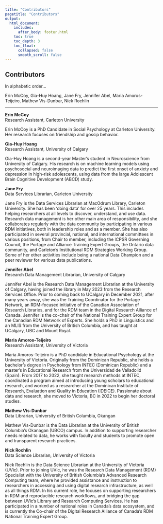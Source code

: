 ```yaml
---
title: "Contributors"
pagetitle: "Contributors"
output:
  html_document:
    includes:
      after_body: footer.html
    toc: true
    toc_depth: 3
    toc_float:
      collapsed: false
      smooth_scroll: false
---
```


## Contributors

In alphabetic order…

Erin McCoy, Gia-Huy Hoang, Jane Fry, Jennifer Abel, Maria Amoros-Teijeiro, Mathew Vis-Dunbar, Nick Rochlin

<hr />

**Erin McCoy**  
Research Assistant, Carleton University

Erin McCoy is a PhD Candidate in Social Psychology at Carleton University. Her research focuses on friendship and gossip behavior. 

**Gia-Huy Hoang**  
Research Assistant, University of Calgary

Gia-Huy Hoang is a second-year Master’s student in Neuroscience from University of Calgary. His research is on machine learning models using psychosocial and neuroimaging data to predict the first onset of anxiety and depression in high-risk adolescents, using data from the large Adolescent Brain Cognitive Development (ABCD) study.

**Jane Fry**  
Data Services Librarian, Carleton University

Jane Fry is the Data Services Librarian at MacOdrum Library, Carleton University. She has been 'doing data' for over 25 years. This includes helping researchers at all levels to discover, understand, and use data. Research data management is her other main area of responsibility, and she collaborates regularly with the data community by participating in various RDM initiatives, both in leadership roles and as a member. She has also participated in several provincial, national, and international committees in various positions, from Chair to member, including the ICPSR Governing Council, the Portage and Alliance Training Expert Groups, the Ontario data community, and Carleton's Institutional RDM Strategies Working Group. Some of her other activities include being a national Data Champion and a peer reviewer for various data publications.

**Jennifer Abel**  
Research Data Management Librarian, University of Calgary

Jennifer Abel is the Research Data Management Librarian at the University of Calgary, having joined the library in May 2023 from the Research Services Office. Prior to coming back to UCalgary in December 2021, after many years away, she was the Training Coordinator for the Portage Network, an RDM-focused initiative of the Canadian Association of Research Libraries, and for the RDM team in the Digital Research Alliance of Canada. Jennifer is the co-chair of the National Training Expert Group for the Canadian RDM Network of Experts. She holds a PhD in Linguistics and an MLIS from the University of British Columbia, and has taught at UCalgary, UBC and Mount Royal.

**Maria Amoros-Teijeiro**  
Research Assistant, University of Victoria

Maria Amoros-Teijeiro is a PhD candidate in Educational Psychology at the University of Victoria. Originally from the Dominican Republic, she holds a bachelor’s degree in Psychology from INTEC (Dominican Republic) and a master’s in Educational Research from the Universidad de Valladolid (Spain). From 2017 to 2022, she taught research methods at INTEC, coordinated a program aimed at introducing young scholars to educational research, and worked as a researcher at the Dominican Institute of Research, Evaluation and Quality in Education (IDEICE). Passionate about data and research, she moved to Victoria, BC in 2022 to begin her doctoral studies.

**Mathew Vis-Dunbar**  
Data Librarian, University of British Columbia, Okangan

Mathew Vis-Dunbar is the Data Librarian at the University of British Columbia's Okanagan (UBCO) campus. In addition to supporting researcher needs related to data, he works with faculty and students to promote open and transparent research practices.

**Nick Rochlin**  
Data Science Librarian, University of Victoria

Nick Rochlin is the Data Science Librarian at the University of Victoria (UVic).  Prior to joining UVic, he was the Research Data Management (RDM) Specialist with the University of British Columbia’s Advanced Research Computing team, where he provided assistance and instruction to researchers in accessing and using digital research infrastructure, as well as all things RDM.  In his current role, he focuses on supporting researchers in RDM and reproducible research workflows, and bridging the gap between UVic’s Library and Research Computing Services.  He has participated in a number of national roles in Canada’s data ecosystem, and is currently the Co-chair of the Digital Research Alliance of Canada’s RDM National Training Expert Group.

